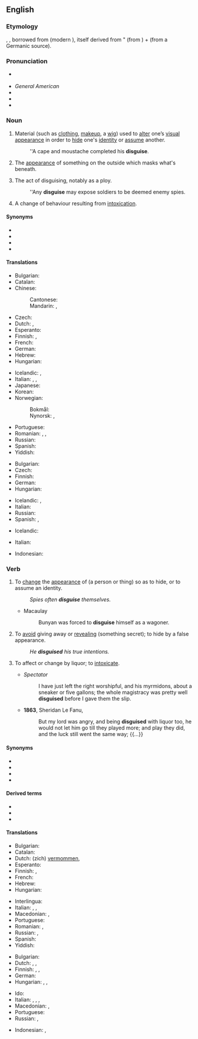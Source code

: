 ==English==

===Etymology===
{{etyl|enm|en}} {{m|enm|disgisen}}, {{m|enm|disguisen}}, borrowed from {{etyl|fro|en}} {{m|fro|desguiser}} (modern {{m|fr|déguiser}}), itself derived from {{m|fro|des-||dis-}}" (from {{etyl|la|en}} {{m|la|dis-}}) + {{m|fro|guise||guise}} (from a Germanic source).

===Pronunciation===
* {{a|UK}} {{IPA|/dɪsˈɡaɪz/|/dɪzˈɡaɪz/|lang=en}}
* ''General American'' {{IPA|/dɪˈskaɪz/|lang=en}}
* {{audio|En-us-disguise.ogg|Audio (US)|lang=en}}
* {{hyphenation|dis|guise|lang=en}}
* {{rhymes|aɪz|lang=en}}

===Noun===
{{en-noun|~}}

# Material (such as [[clothing]], [[makeup]], a [[wig]]) used to [[alter]] one’s [[visual]] [[appearance]] in order to [[hide]] one's [[identity]] or [[assume]] another.
#: ''A cape and moustache completed his '''disguise'''.
# {{lb|en|figuratively}} The [[appearance]] of something on the outside which masks what's beneath.
# The act of disguising, notably as a ploy.
#: ''Any '''disguise''' may expose soldiers to be deemed enemy spies.
# {{lb|en|archaic}} A change of behaviour resulting from [[intoxication]].

====Synonyms====
* {{l|en|camouflage}}
* {{l|en|guise}}
* {{l|en|mask}}
* {{l|en|pretense}}

====Translations====
{{trans-top|attire to hide/assume an identity}}
* Bulgarian: {{t|bg|дегизиране|n|sc=Cyrl}}
* Catalan: {{t+|ca|disfressa|f}}
* Chinese:
*: Cantonese: {{t|yue|偽裝|tr=jōngngai|sc=Hant}}
*: Mandarin: {{t+|cmn|偽裝|sc=Hani}}, {{t+|cmn|伪装|tr=wěichěng|sc=Hani}}
* Czech: {{t|cs|převlek|m}}
* Dutch: {{t+|nl|vermomming|f}}, {{t+|nl|mom|n}}
* Esperanto: {{t|eo|alivesto}}
* Finnish: {{t|fi|valeasu}}, {{t|fi|valepuku}}
* French: {{t+|fr|déguisement|m}}
* German: {{t+|de|Verkleidung|f}}
* Hebrew: {{t+|he|תחפושת|f|tr=taẖpóset|alt=תַּחְפֹּשֶׂת}}
* Hungarian: {{t+|hu|álruha}}
{{trans-mid}}
* Icelandic: {{t+|is|dulargervi|n}}, {{t+|is|dulbúningur|m}}
* Italian: {{t|it|camuffamento|m}}, {{t|it|travestimento|m}}, {{t+|it|mascheramento|m}}
* Japanese: {{t|ja|変装|tr=[[へんそう]], hensō}}
* Korean: {{t|ko|[[변장]]|tr=byeonjang}}
* Norwegian:
*: Bokmål: {{t+|nb|forkledning|m|f}}
*: Nynorsk: {{t|nn|forkledning|f|m}}, {{t|nn|forklednad|m}}
* Portuguese: {{t+|pt|disfarce|m}}
* Romanian: {{t+|ro|deghizare|f}}, {{t+|ro|mascare|f}}, {{t+|ro|acoperire|f}}
* Russian: {{t+|ru|маскиро́вка|f}}
* Spanish: {{t+|es|disfraz|m}}
* Yiddish: {{t|yi|פֿאַרשטעלונג|f}}
{{trans-bottom}}

{{trans-top|that which masks what's beneath}}
* Bulgarian: {{t|bg|маскиране|n|sc=Cyrl}}
* Czech: {{t|cs|převlek|m}}
* Finnish: {{t|fi|naamiointi}}
* German: {{t+|de|Tarnung|f}}
* Hungarian: {{t+|hu|álca}}
{{trans-mid}}
* Icelandic: {{t+|is|dulargervi|n}}, {{t+|is|dulbúningur|m}}
* Italian: {{t|it|camuffamento|m}}
* Russian: {{t+|ru|маскиро́вка|f}}
* Spanish: {{t+|es|pantalla|f}}, {{t+|es|tapadera|f}}
{{trans-bottom}}

{{trans-top|act of disguising}}
* Icelandic: {{t+|is|dulbúningur|m}}
{{trans-mid}}
* Italian: {{t|it|travestimento|m}}
{{trans-bottom}}

{{checktrans-top}}
* Indonesian: {{t+check|id|samaran}}
{{trans-mid}}
{{trans-bottom}}

===Verb===
{{en-verb|disguis}}

# {{lb|en|transitive}} To [[change]] the [[appearance]] of (a person or thing) so as to hide, or to assume an identity.
#: ''Spies often '''disguise''' themselves.''
#* Macaulay
#*: Bunyan was forced to '''disguise''' himself as a wagoner.
# {{lb|en|transitive}} To [[avoid]] giving away or [[reveal]]ing (something secret); to hide by a false appearance.
#: ''He '''disguised''' his true intentions.''
# {{lb|en|archaic}} To affect or change by liquor; to [[intoxicate]].
#* ''Spectator''
#*: I have just left the right worshipful, and his myrmidons, about a sneaker or five gallons; the whole magistracy was pretty well '''disguised''' before I gave them the slip.
#* '''1863''', Sheridan Le Fanu, ''{{w|The House by the Churchyard}}''
#*: But my lord was angry, and being '''disguised''' with liquor too, he would not let him go till they played more; and play they did, and the luck still went the same way; {{...}}

====Synonyms====
* {{l|en|camouflage}}
* {{l|en|cloak}}
* {{l|en|mask}}
* {{l|en|hide}}

====Derived terms====
* {{l|en|disguisedly}}
* {{l|en|disguisement}}
* {{l|en|disguiser}}

====Translations====
{{trans-top|to change the appearance}}
* Bulgarian: {{t+|bg|маскирам|sc=Cyrl}}
* Catalan: {{t+|ca|disfressar}}
* Dutch: (zich) [[vermommen]], {{t+|nl|verhullen}}
* Esperanto: {{t|eo|alivesti}}
* Finnish: {{t|fi|naamioida}}, {{t+|fi|naamioitua}}
* French: {{t+|fr|déguiser}}
* Hebrew: {{t|he|הסווה|tr=hisvá}}
* Hungarian: {{t+|hu|álcáz}}
{{trans-mid}}
* Interlingua: {{t|ia|disguisar}}
* Italian: {{t+|it|camuffarsi}}, {{t|it|travestirsi}}, {{t|it|mascherarsi}}
* Macedonian: {{t|mk|преправа|tr=préprava}}, {{t|mk|престорува|tr=prestótuva}}
* Portuguese: {{t+|pt|disfarçar}}
* Romanian: {{t+|ro|deghiza}}, {{t+|ro|masca}}
* Russian: {{t+|ru|маскирова́ться|impf}}, {{t+|ru|замаскирова́ться|pf}}
* Spanish: {{t+|es|disfrazar}}
* Yiddish: {{t|yi|פֿאַרשטעלן}}
{{trans-bottom}}

{{trans-top|to prevent revealing something secret}}
* Bulgarian: {{t+|bg|прикривам|sc=Cyrl}}
* Dutch: {{t+|nl|verbergen}}, {{t+|nl|verhullen}}, {{t+|nl|maskeren}}
* Finnish: {{t|fi|naamioida}}, {{t+|fi|salata}}, {{t+|fi|peittää}}
* German: {{t+|de|verstellen}}
* Hungarian: {{t+|hu|leplez}}, {{t|hu|elleplez}}, {{t+|hu|palástol}}
{{trans-mid}}
* Ido: {{t+|io|velizar}}
* Italian: {{t+|it|camuffare}}, {{t+|it|nascondere}}, {{t+|it|mascherare}}, {{t+|it|inorpellare}}
* Macedonian: {{t|mk|прикрива|tr=príkriva}}, {{t|mk|затскрива|tr=zátskriva}}
* Portuguese: {{t+|pt|esconder}}
* Russian: {{t+|ru|скрыва́ть|impf}}, {{t+|ru|скрыть|pf}}
{{trans-bottom}}

{{checktrans-top}}
* Indonesian: {{t+check|id|menyamar}}, {{t+check|id|menyamarkan}}
{{trans-mid}}
{{trans-bottom}}